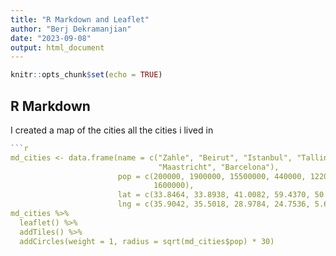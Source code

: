 ```yaml
---
title: "R Markdown and Leaflet"
author: "Berj Dekramanjian"
date: "2023-09-08"
output: html_document
---
```


```r
knitr::opts_chunk$set(echo = TRUE)
```

## R Markdown
 I created a map of the cities all the cities i lived in


```r
```r
md_cities <- data.frame(name = c("Zahle", "Beirut", "Istanbul", "Tallinn", 
                                 "Maastricht", "Barcelona"),
                        pop = c(200000, 1900000, 15500000, 440000, 122000,
                                1600000),
                        lat = c(33.8464, 33.8938, 41.0082, 59.4370, 50.8514, 41.3851),
                        lng = c(35.9042, 35.5018, 28.9784, 24.7536, 5.6915, 2.1734))
md_cities %>%
  leaflet() %>%
  addTiles() %>%
  addCircles(weight = 1, radius = sqrt(md_cities$pop) * 30)
```

